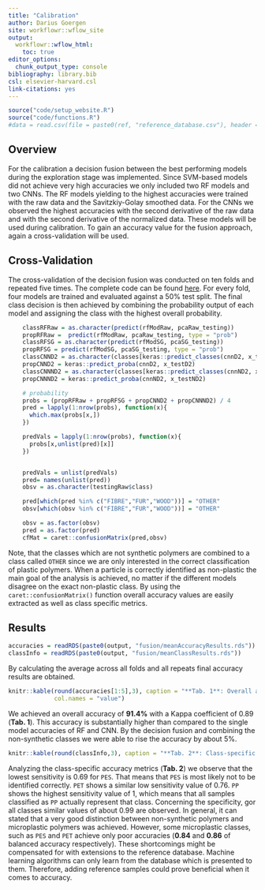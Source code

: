 ```yaml
---
title: "Calibration"
author: Darius Goergen
site: workflowr::wflow_site
output:
  workflowr::wflow_html:
    toc: true
editor_options:
  chunk_output_type: console
bibliography: library.bib
csl: elsevier-harvard.csl
link-citations: yes
---
```


```r
source("code/setup_website.R")
source("code/functions.R")
#data = read.csv(file = paste0(ref, "reference_database.csv"), header = TRUE)
```


## Overview

For the calibration a decision fusion between the best performing
models during the exploration stage was implemented. Since SVM-based models did not achieve very
high accuracies we only included two RF models and two CNNs. The RF models yielding 
to the highest accuracies were trained with the raw data and the Savitzkiy-Golay
smoothed data. For the CNNs we observed the highest accuracies with the 
second derivative of the raw data and with the second derivative of the normalized data. 
These models will be used during calibration. To gain an accuracy value
for the fusion approach, again a cross-validation will be used.

## Cross-Validation

The cross-validation of the decision fusion was conducted on ten folds and repeated
five times. The complete code can be found [here](https://github.com/goergen95/polymeRID/blob/master/code/FUSION.R).
For every fold, four models are trained and evaluated against a 50% test split.
The final class decision is then achieved by combining the probability output of each model
and assigning the class with the highest overall probability.

```r
    classRFRaw = as.character(predict(rfModRaw, pcaRaw_testing))
    propRFRaw =  predict(rfModRaw, pcaRaw_testing, type = "prob")
    classRFSG = as.character(predict(rfModSG, pcaSG_testing))
    propRFSG = predict(rfModSG, pcaSG_testing, type = "prob")
    classCNND2 = as.character(classes[keras::predict_classes(cnnD2, x_testD2)+1])
    propCNND2 = keras::predict_proba(cnnD2, x_testD2)
    classCNNND2 = as.character(classes[keras::predict_classes(cnnND2, x_testND2)+1])
    propCNNND2 = keras::predict_proba(cnnND2, x_testND2)

    # probability
    probs = (propRFRaw + propRFSG + propCNND2 + propCNNND2) / 4
    pred = lapply(1:nrow(probs), function(x){
      which.max(probs[x,])
    })

    predVals = lapply(1:nrow(probs), function(x){
      probs[x,unlist(pred)[x]]
    })


    predVals = unlist(predVals)
    pred= names(unlist(pred))
    obsv = as.character(testingRaw$class)

    pred[which(pred %in% c("FIBRE","FUR","WOOD"))] = "OTHER"
    obsv[which(obsv %in% c("FIBRE","FUR","WOOD"))] = "OTHER"

    obsv = as.factor(obsv)
    pred = as.factor(pred)
    cfMat = caret::confusionMatrix(pred,obsv)
```

Note, that the classes which are not synthetic polymers are combined to a class called
`OTHER` since we are only interested in the correct classification of plastic polymers.
When a particle is correctly identified as non-plastic the main goal of the analysis
is achieved, no matter if the different models disagree on the exact non-plastic class.
By using the `caret::confusionMatrix()` function overall accuracy values are easily extracted
as well as class specific metrics. 

## Results
```r
accuracies = readRDS(paste0(output, "fusion/meanAccuracyResults.rds"))
classInfo = readRDS(paste0(output, "fusion/meanClassResults.rds"))
```

By calculating the average across all folds and all repeats final accuracy results
are obtained.

```r
knitr::kable(round(accuracies[1:5],3), caption = "**Tab. 1**: Overall accuracy values for the decision fusion after cross-validation.",
             col.names = "value")

```

We achieved an overall accuracy of **91.4%** with a Kappa coefficient of 
0.89 (**Tab. 1**). This accuracy is substantially higher than compared to the single model
accuracies of RF and CNN. By the decision fusion and combining the non-synthetic 
classes we were able to rise the accuracy by about 5%.

```r
knitr::kable(round(classInfo,3), caption = "**Tab. 2**: Class-specific accuracy metrics for the decision fusion after cross-validation.")
```

Analyzing the class-specific accuracy metrics (**Tab. 2**) we observe that 
the lowest sensitivity is 0.69 for `PES`. That means that `PES` is most likely not to
be identified correctly. `PET` shows a similar low sensitivity value of 0.76.
`PP` shows the highest sensitivity value of 1, which means that all samples classified
as `PP` actually represent that class. Concerning the specificity, gor all classes
similar values of about 0.99 are observed. In general, it can stated that a very 
good distinction between non-synthetic polymers and microplastic polymers was achieved. 
However, some microplastic classes, such as `PES` and `PET` achieve only poor
accuracies (**0.84** and **0.86** of balanced accuracy respectively). These shortcomings
might be compensated for with extensions to the reference database. Machine learning 
algorithms can only learn from the database which is presented to them.
Therefore, adding reference samples could prove beneficial when it comes to accuracy.






